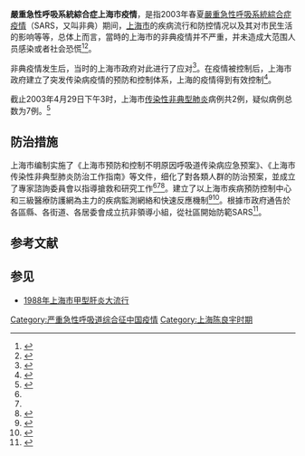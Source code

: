 {{expand|time=2013-12-22T11:06:26+00:00}}
{{noteTA
|1=zh-cn:严重急性呼吸道综合征; zh-hk:嚴重急性呼吸系統綜合症; zh-tw:嚴重急性呼吸道症候群;
|2=zh-cn:综合征; zh-hk:綜合症; zh-tw:症候群;
}}
'''嚴重急性呼吸系統綜合症上海市疫情'''，是指2003年春夏[[嚴重急性呼吸系統綜合症疫情|嚴重急性呼吸系統綜合症疫情]]（SARS，又叫非典）期间，[[上海市|上海市]]的疾病流行和防控情况以及其对市民生活的影响等等，总体上而言，當時的上海市的非典疫情并不严重，并未造成大范围人员感染或者社会恐慌<ref name="weidaguimobaofa">{{cite web |url = http://www.sh.xinhuanet.com/tbbd/feidianz/ |title = 上海为何至今未大规模爆发SARS |publisher = 新华网上海频道 |accessdate = 2013-12-22 |author = 陆斌 |archive-date = 2020-02-24 |archive-url = https://web.archive.org/web/20200224133929/http://www.sh.xinhuanet.com/tbbd/feidianz/ |dead-url = no }}</ref><ref name="zonglan">{{cite web |url = http://news.sina.com.cn/z/shsars/index.shtml |title = 上海防治非典型肺炎 |publisher = 新浪网新闻中心 |accessdate = 2013-12-22 |archive-date = 2020-01-26 |archive-url = https://web.archive.org/web/20200126125831/http://news.sina.com.cn/z/shsars/index.shtml |dead-url = no }}</ref>。

非典疫情发生后，当时的上海市政府对此进行了应对<ref name="clyzgsh">{{cite web |url = http://www.shanghai.gov.cn/shanghai/node2314/node9735/node9736/userobject21ai18014.html |title = 陈良宇：以一线医护人员为榜样万众一心抗“非典 |publisher = 中国上海 |accessdate = 2015-06-20 |archive-date = 2016-03-04 |archive-url = https://web.archive.org/web/20160304185005/http://www.shanghai.gov.cn/shanghai/node2314/node9735/node9736/userobject21ai18014.html |dead-url = no }}</ref>。在疫情被控制后，上海市政府建立了突发传染病疫情的预防和控制体系，上海的疫情得到有效控制<ref>{{cite web |url =http://news.sohu.com/93/59/news209295993.shtml |title =上海如何防疫情 从“甲肝大流行”中吸取经验 |publisher =南风窗 |accessdate =2015-06-20 |archive-date =2013-12-24 |archive-url =https://web.archive.org/web/20131224082647/http://news.sohu.com/93/59/news209295993.shtml |dead-url =no }}</ref>。

截止2003年4月29日下午3时，上海市[[传染性非典型肺炎|传染性非典型肺炎]]病例共2例，疑似病例总数为7例。<ref>{{cite news |title=新华网上海频道策划 撰稿：陆斌 制作：陆静玉 |url=http://www.sh.xinhuanet.com/tbbd/feidianz/index6.1.html}}</ref>
==防治措施==
上海市编制实施了《上海市预防和控制不明原因呼吸道传染病应急预案》、《上海市传染性非典型肺炎防治工作指南》等文件，细化了對各類人群的防治预案，並成立了專家諮詢委員會以指導搶救和研究工作<ref name="市府2013-07-02"/><ref name="人民网转东方网2003-04-26"/><ref name="解放日报2003">{{Cite web
 |url         = http://old.jfdaily.com/gb/node2/node17/node167/node11442/node11445/userobject1ai151877.html
 |title       = 从容应对可能出现的更严峻挑战
 |author      = 张蕴、诸巍
 |date        = 2003
 |publisher   = 解放日报
 |language    = zh-cn
 |accessdate  = 2015-06-20
 |format      = html
 |quote       = 上海早在今年“两会”前，就编制启动了《上海市预防和控制不明原因呼吸道传染病应急预案》、《上海市“传染性非典型肺炎”防治工作指南》，比“非典”入侵提前了一个月。
 |archiveurl  = https://web.archive.org/web/20070430043525/http://old.jfdaily.com/gb/node2/node17/node167/node11442/node11445/userobject1ai151877.html
 |archivedate = 2007-04-30
 |dead-url    = yes
}}</ref>。建立了以上海市疾病預防控制中心和三級醫療防護網為主力的疾病監測網絡和快速反應機制<ref name="市府2013-07-02">{{Cite web
 |url         = http://www.shanghai.gov.cn/shanghai/node2314/node2315/node4411/userobject21ai73069.html
 |title       = 面对SARS突袭 上海人认真创造出奇迹
 |date        = 2003-07-02
 |publisher   = 中国上海
 |language    = zh-cn
 |accessdate  = 2015-06-20
 |format      = html
 |quote       = 在出现首例SARS病例之前，上海就编制实施了《上海市预防和控制不明原因呼吸道传染病应急预案》、《上海市传染性非典型肺炎防治工作指南》等，细化防治预案。以上海市疾病预防控制中心和三级医疗防护网为主力，建立了疾病监测网络和快速反应机制。
 |archiveurl  = https://web.archive.org/web/20150620141235/http://www.shanghai.gov.cn/shanghai/node2314/node2315/node4411/userobject21ai73069.html
 |archivedate = 2015-06-20
 |dead-url    = no
}}</ref><ref name="人民网转东方网2003-04-26">{{Cite web
 |url         = http://www.people.com.cn/GB/shehui/47/20030426/980202.html
 |title       = 落实5000万资金 上海“非典”防治卓有成效
 |date        = 2003-04-26
 |publisher   = 人民网
 |language    = zh-cn
 |accessdate  = 2015-06-20
 |format      = html
 |quote       = ……上海编制实施了《上海市预防和控制不明原因呼吸道传染病应急预案》、《上海市传染性非典型肺炎防治工作指南》等文件，并细化了对特殊人群、在校学生、入境人员和在沪外籍人员的防治预案，成立了由２０名呼吸、传染病、儿科、病毒分子和流行病学调查专家和１０名中医专家组成的专家咨询委员会，指导抢救和研究工作。<br/>以市疾病预防控制中心和三级医疗防护网为主力，上海建立了疾病监测网络和快速反应机制。
 |archiveurl  = https://web.archive.org/web/20050309012429/http://www.people.com.cn/GB/shehui/47/20030426/980202.html
 |archivedate = 2005-03-09
 |dead-url    = no
}}</ref>。根據市政府通告於各區縣、各街道、各居委會成立抗非領導小組，從社區開始防範SARS<ref name="市府2003-05-30">{{Cite web
 |url         = http://www.shanghai.gov.cn/shanghai/node2314/node2315/node4411/userobject21ai72031.html
 |title       = SARS考验上海社区建设 三千居委会保卫大上海
 |date        = 2003-05-30
 |publisher   = 中国上海
 |language    = zh-cn
 |accessdate  = 2015-06-20
 |format      = html
 |quote       = 随着上海市政府一号通告的全面下发，各区县、各街道、各居委会相继成立了抗非领导小组，任务很明确：摸清情况，发现病例，及时隔离。
 |archiveurl  = https://web.archive.org/web/20150620144611/http://www.shanghai.gov.cn/shanghai/node2314/node2315/node4411/userobject21ai72031.html
 |archivedate = 2015-06-20
 |dead-url    = no
}}</ref>。

== 参考文献 ==
{{Reflist|2}}

== 参见 ==
* [[1988年上海市甲型肝炎大流行|1988年上海市甲型肝炎大流行]]
{{陈良宇}}
[[Category:严重急性呼吸道综合征中国疫情|Category:严重急性呼吸道综合征中国疫情]]
[[Category:上海陈良宇时期|Category:上海陈良宇时期]]